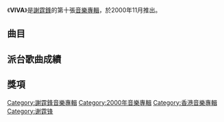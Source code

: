 {{Album infobox | <!-- See Wikipedia:WikiProject_Albums -->
| Name        = VIVA
| Type        = [[專輯|專輯]]
| Artist      = [[謝霆鋒|謝霆鋒]]
| Cover       = 謝霆鋒 VIVA.jpg
| Released    = 2000年11月7日
| Recorded    = 2000年
| Genre       = 粵語流行
| Length      = 39:59
| Label       = 英皇娛樂
| Last album  = [[了解_(謝霆鋒專輯)|了解]]<br>（2000年）
| This album  = '''VIVA'''<br>（2000年）
| Next album  = [[Senses_(專輯)|Senses]]<br>（2001年）
}}

《'''VIVA'''》是[[謝霆鋒|謝霆鋒]]的第十張[[音樂專輯|音樂專輯]]，於2000年11月推出。

==曲目==
{{tracklist
| headline = CD
| total_length = 39:59

| title1 = 活著VIVA
| music1 = [[謝霆鋒|謝霆鋒]]
| lyrics1 = [[林夕|林夕]]
| arranger1 = [[王雙駿|王雙駿]]
| producer1 = 王雙駿、謝霆鋒
| longnote1 = 
| length1 = 3:32

| title2 = 所有人是傻
| music2 = [[黃貫中|黃貫中]]
| lyrics2 = [[因葵|因葵]]
| arranger2 = 黃貫中
| producer2 = 黃貫中
| longnote2 = 
| length2 = 3:47

| title3 = 不需要安慰
| music3 = 謝霆鋒
| lyrics3 = [[李敏_(創作人)|李敏]]
| arranger3 = [[黃中岳|黃中-{岳}-]]
| producer3 = [[梁飛翔|梁飛翔]]、[[歐陽燊|歐陽燊]]、謝霆鋒
| longnote3 = 《點歌》粵語版
| length3 = 3:39

| title4 = 魔鬼的主意
| music4 = [[Volker_Hinkel|Volker Hinkel]]、[[Peter_Freudenthaler|Peter Freudenthaler]]
| lyrics4 = [[梁芷珊|梁芷珊]]
| arranger4 = [[舒文_(音樂人)|舒文]]
| producer4 = 梁飛翔、歐陽燊、舒文、謝霆鋒
| longnote4 = 原曲為[[Fool's_Garden|Fool's Garden]]的《Save Me》
| length4 = 4:45

| title5 = 殘酷愛情實錄
| music5 = [[GACKT|Gackt]]
| lyrics5 = [[黃偉文|黃偉文]]
| arranger5 = 舒文
| producer5 = 梁飛翔、歐陽燊、謝霆鋒
| longnote5 = 原曲為[[GACKT|Gackt]]的《Oasis》
| length5 = 4:35

| title6 = 遊樂場
| music6 = 謝霆鋒
| lyrics6 = 林夕
| arranger6 = [[長崎良美|長崎良美]]、[[孫偉明|孫偉明]]
| producer6 = 梁飛翔、歐陽燊、謝霆鋒
| longnote6 = 
| length6 = 4:08

| title7 = 大海
| music7 = [[蔡政勳|蔡政勳]]
| lyrics7 = [[劉卓輝|劉卓輝]]
| arranger7 = [[刘志远_(香港音乐人)|劉志遠]]
| producer7 = 梁飛翔、歐陽燊、謝霆鋒
| longnote7 = 
| length7 = 3:59

| title8 = 個別意見
| music8 = [[Eric_Kwok|Eric Kwok]]
| lyrics8 = [[林寶_(作詞家)|林寶]]
| arranger8 = 王雙駿
| producer8 = 王雙駿、謝霆鋒
| longnote8 = 
| length8 = 3:07

| title9 = 最後審判
| music9 = [[吳國敬|吳國敬]]
| lyrics9 = 黃偉文
| arranger9 = [[哈林樂隊|哈林樂隊]]
| producer9 = 吳國敬、謝霆鋒
| longnote9 = 
| length9 = 4:01

| title10 = Senses
| music10 = 謝霆鋒
| lyrics10 = 謝霆鋒
| arranger10 = 劉志遠
| producer10 = 梁飛翔、歐陽燊、謝霆鋒
| longnote10 = 
| length10 = 4:23
}}

{{tracklist
| headline        = VCD
| total_length    = 

| title1          = 活著VIVA
| note1           = Music Video
}}

== 派台歌曲成績 ==


==獎項==

{{谢霆锋}}

[[Category:謝霆鋒音樂專輯|Category:謝霆鋒音樂專輯]]
[[Category:2000年音樂專輯|Category:2000年音樂專輯]]
[[Category:香港音樂專輯|Category:香港音樂專輯]]
[[Category:谢霆锋|Category:谢霆锋]]
